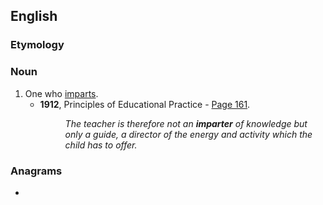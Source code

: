 ==English==

===Etymology===
{{suffix|en|impart|er}}

===Noun===
{{en-noun}}

# One who [[impart]]s.
#* '''1912''', Principles of Educational Practice - [http://books.google.co.uk/books?id=A7whLvSECaIC&q=%22imparter+of+knowledge%22&dq=%22imparter+of+knowledge%22&lr=&pgis=1 Page 161].
#*: ''The teacher is therefore not an '''imparter''' of knowledge but only a guide, a director of the energy and activity which the child has to offer.''

===Anagrams===
* {{anagrams|en|a=aeimprrt|trampier}}